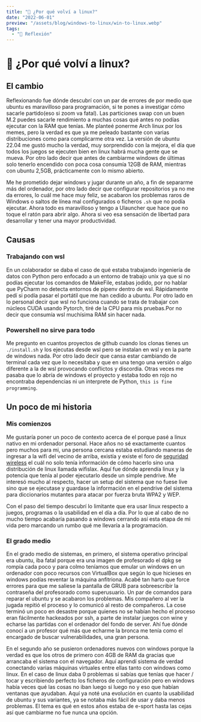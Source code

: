 ```yaml
---
title: "🐧 ¿Por qué volví a linux?"
date: "2022-06-01"
preview: "/assets/blog/windows-to-linux/win-to-linux.webp"
tags:
  - "🧠 Reflexión"
---
```


# 🐧 ¿Por qué volví a linux?

## El cambio

Reflexionando fue dónde descubrí con un par de errores de por medio que ubuntu
es maravilloso para programación, si te pones a investigar cómo sacarle
partido(eso si zoom va fatal). Las particiones swap con un buen M.2 puedes
sacarle rendimiento a muchas cosas qué antes no podías ejecutar con la RAM que
tenías. Me planteé ponerme Arch linux por los memes, pero la verdad es que ya me
peleado bastante con varias distribuciones como para complicarme otra vez. La
versión de ubuntu 22.04 me gustó mucho la verdad, muy sorprendido con la mejora,
el día que todos los juegos se ejecuten bien en linux habrá mucha gente que se
mueva. Por otro lado decir que antes de cambiarme windows de últimas solo
tenerlo encendido con poca cosa consumía 12GB de RAM, mientras con ubuntu 2,5GB,
prácticamente con lo mismo abierto.

Me he prometido dejar windows y jugar durante un año, a fin de separarme más del
ordenador, por otro lado decir que configurar repositorios ya no me da errores,
lo cuál me hace muy feliz, se acabaron los problemas raros de Windows o saltos
de línea mal configurados o ficheros `.sh` que no podía ejecutar. Ahora todo es
maravilloso y tengo a Ulauncher que hace que no toque el ratón para abrir algo.
Ahora si veo esa sensación de libertad para desarrollar y tener una mayor
productividad.

## Causas

### Trabajando con wsl

En un colaborador se daba el caso de qué estaba trabajando ingeniería de datos
con Python pero enfocado a un entorno de trabajo unix ya que si no podías
ejecutar los comandos de MakeFile, estabas jodido, por no hablar que PyCharm no
detecta entornos de pipenv dentro de wsl. Rápidamente pedí si podía pasar el
portátil que me han cedido a ubuntu. Por otro lado en lo personal decir que wsl
no funciona cuando se trata de trabajar con núcleos CUDA usando Pytorch, tiré de
la CPU para mis pruebas.Por no decir que consumía wsl muchísima RAM sin hacer
nada.

### Powershell no sirve para todo

Me pregunto en cuantos proyectos de github cuando los clonas tienes un
`./install.sh` y los ejecutas desde wsl pero se instalan en wsl y en la parte de
windows nada. Por otro lado decir que cansa estar cambiando de terminal cada vez
que lo necesitaba y que en una tengo una versión o algo diferente a la de wsl
provocando conflictos y discordia. Otras veces me pasaba que lo abría de windows
el proyecto y estaba todo en rojo no encontraba dependencias ni un interprete de
Python, `this is fine programming`.

## Un poco de mi historia

### Mis comienzos

Me gustaría poner un poco de contexto acerca de el porque pasé a linux nativo en
mi ordenador personal. Hace años no sé exactamente cuantos pero muchos para mi,
una persona cercana estaba estudiando maneras de ingresar a la wifi del vecino
de arriba, existía y existe el foro de
[seguridad wireless](https://foro.seguridadwireless.net/) el cuál no solo tenía
información de cómo hacerlo sino una distribución de linux llamada wifislax.
Aquí fue dónde aprendía linux y la potencia que tenía al poder ejecutarlo desde
un simple pendrive. Me interesó mucho al respecto, hacer un setup del sistema
que no fuese live sino que se ejecutase y guardase la información en el pendrive
del sistema para diccionarios mutantes para atacar por fuerza bruta WPA2 y WEP.

Con el paso del tiempo descubrí lo limitante que era usar linux respecto a
juegos, programas o la usabilidad en el día a día. Por lo que al cabo de no
mucho tiempo acabaría pasando a windows cerrando así esta etapa de mi vida pero
marcando un rumbo qué me llevaría a la programación.

### El grado medio

En el grado medio de sistemas, en primero, el sistema operativo principal era
ubuntu, iba fatal porque era una imagen de profesorado el dpkg se rompía cada
poco y para colmo teníamos que emular un windows en un ordenador con poco
recursos con VirtualBox que según lo que hicieses en windows podías reventar la
máquina anfitriona. Acabé tan harto que force errores para que me saliese la
pantalla de GRUB para sobreescribir la contraseña del profesorado como
superusuario. Un par de comandos para reparar el ubuntu y se acabaron los
problemas. Mis compañero al ver la jugada repitió el proceso y lo comunicó al
resto de compañeros. La cose terminó un poco en desastre porque quienes no se
habían hecho el proceso eran fácilmente hackeados por ssh, a parte de instalar
juegos con wine y echarse las partidas con el ordenador del fondo de server. Ahí
fue dónde conocí a un profesor qué más que echarme la bronca me tenía como el
encargado de buscar vulnerabilidades, una gran persona.

En el segundo año se pusieron ordenadores nuevos con windows porque la verdad es
que los otros de primero con 4GB de RAM da gracias que arrancaba el sistema con
el navegador. Aquí aprendí sistema de verdad conectando varias máquinas
virtuales entre ellas tanto con windows como linux. En el caso de linux daba 0
problemas si sabías que tenías que hacer / tocar y escribiendo perfecto los
ficheros de configuración pero en windows había veces qué las cosas no iban
luego si luego no y eso que habían ventanas que ayudaban. Aquí ya noté una
evolución en cuanto la usabilidad de ubuntu y sus variantes, ya se notaba más
fácil de usar y daba menos problemas. El tema es qué en estos años estaba de
e-sport hasta las cejas así que cambiarme no fue nunca una opción.
